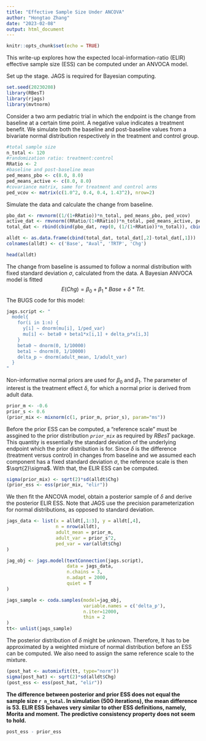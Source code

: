 ```yaml
---
title: "Effective Sample Size Under ANCOVA"
author: "Hongtao Zhang"
date: "2023-02-08"
output: html_document
---
```


```r
knitr::opts_chunk$set(echo = TRUE)
```

This write-up explores how the expected local-information-ratio (ELIR) effective sample size (ESS) can be computed under an ANVOCA model. 

Set up the stage. JAGS is required for Bayesian computing. 
```r
set.seed(20230208)
library(RBesT)
library(rjags)
library(mvtnorm)
```

Consider a two arm pediatric trial in which the endpoint is the change from baseline at a certain time point. A negative value indicates a treatment benefit. We simulate both the baseline and post-baseline values from a bivariate normal distribution respectively in the treatment and control group. 
```r
#total sample size
n_total <- 120
#randomization ratio: treatment:control
RRatio <- 2 
#baseline and post-baseline mean
ped_means_pbo <- c(8.0, 8.0) 
ped_means_active <- c(8.0, 8.0)
#covariance matrix, same for treatment and control arms
ped_vcov <- matrix(c(1.0^2, 0.4, 0.4, 1.43^2), nrow=2)
```

Simulate the data and calculate the change from baseline. 
```r
pbo_dat <- rmvnorm((1/(1+RRatio))*n_total, ped_means_pbo, ped_vcov)
active_dat <- rmvnorm((RRatio/(1+RRatio))*n_total, ped_means_active, ped_vcov)
total_dat <- rbind(cbind(pbo_dat, rep(0, (1/(1+RRatio))*n_total)), cbind(active_dat, rep(1, (RRatio/(1+RRatio))*n_total)))

alldt <- as.data.frame(cbind(total_dat, total_dat[,2]-total_dat[,1]))
colnames(alldt) <- c('Base', "Aval", 'TRTP', 'Chg')

head(alldt)
```

The change from baseline is assumed to follow a normal distribution with fixed standard deviation $\sigma$, calculated from the data. A Bayesian ANVOCA model is fitted 
$$E(Chg) = \beta_0 + \beta_1*Base + \delta*Trt.$$
The BUGS code for this model: 
```r
jags.script <- "
  model{
    for(i in 1:n) {
      y[i] ~ dnorm(mu[i], 1/ped_var)
      mu[i] <- beta0 + beta1*x[i,1] + delta_p*x[i,3]
    }
    beta0 ~ dnorm(0, 1/10000)
    beta1 ~ dnorm(0, 1/10000)
    delta_p ~ dnorm(adult_mean, 1/adult_var)
  }
"
```

Non-informative normal priors are used for $\beta_0$ and $\beta_1$. The parameter of interest is the treatment effect $\delta$, for which a normal prior is derived from adult data. 
```r
prior_m <- -0.6
prior_s <- 0.6
(prior_mix <- mixnorm(c(1, prior_m, prior_s), param="ms"))
```

Before the prior ESS can be computed, a "reference scale" must be assgined to the prior distribution *`prior_mix`* as required by *RBesT* package. This quantity is essentially the standard deviation of the underlying endpoint which the prior distribution is for. Since $\delta$ is the difference (treatment versus control) in changes from baseline and we assumed each component has a fixed standard deviation $\sigma$, the reference scale is then $\sqrt{2}\sigma$. With that, the ELIR ESS can be computed. 
```r
sigma(prior_mix) <- sqrt(2)*sd(alldt$Chg)
(prior_ess <- ess(prior_mix, "elir"))
```

We then fit the ANCOVA model, obtain a posterior sample of $\delta$ and derive the posterior ELIR ESS. Note that JAGS use the precision parameterization for normal distributions, as opposed to standard deviation. 
```r
jags_data <- list(x = alldt[,1:3], y = alldt[,4], 
                  n = nrow(alldt),
                  adult_mean = prior_m,
                  adult_var = prior_s^2,
                  ped_var = var(alldt$Chg)
)

jag_obj <- jags.model(textConnection(jags.script),
                      data = jags_data,
                      n.chains = 3, 
                      n.adapt = 2000,
                      quiet = T
)

jags_sample <- coda.samples(model=jag_obj,
                            variable.names = c('delta_p'),
                            n.iter=12000, 
                            thin = 2
)
tt<- unlist(jags_sample)
```

The posterior distribution of $\delta$ might be unknown. Therefore, It has to be approximated by a weighted mixture of normal distribution before an ESS can be computed. We also need to assign the same reference scale to the mixture. 
```r
(post_hat <- automixfit(tt, type="norm"))
sigma(post_hat) <- sqrt(2)*sd(alldt$Chg)
(post_ess <- ess(post_hat, "elir"))
```

**The difference between posterior and prior ESS does not equal the sample size `r n_total`. In simulation (500 iterations), the mean difference is 53. ELIR ESS behaves very similar to other ESS definitions, namely, Morita and moment. The predictive consistency property does not seem to hold. **
```r
post_ess - prior_ess
```

